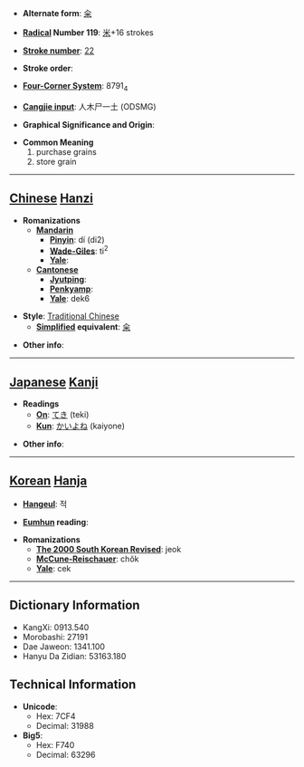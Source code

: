 * '''Alternate form''': [[籴]]

* '''[[Wiktionary:Chinese radical index| Radical]] Number 119''': [[Wiktionary:Chinese radical index 米|米]]+16 strokes

* '''[[Wiktionary:Chinese total strokes index|Stroke number]]''': [[Wiktionary:Chinese total strokes index 22|22]]

* '''Stroke order''': 

* '''[[Wiktionary:Chinese four corner index|Four-Corner System]]''': 8791<sub>4</sub>

* '''[[Wiktionary:Chinese Cangjie index|Cangjie input]]''': 人木尸一土 (ODSMG)

* '''Graphical Significance and Origin''': 

* '''Common Meaning'''
*#purchase grains
*# store grain


----

== [[Chinese]] [[Hanzi]] ==

* '''Romanizations'''
** '''[[Mandarin]]'''
*** '''[[Pinyin]]''': dí (di2)
*** '''[[Wade-Giles]]''': ti<sup>2</sup>
*** '''[[Yale]]''': 
** '''[[Cantonese]]'''
*** '''[[Jyutping]]''':
*** '''[[Penkyamp]]''': 
*** '''[[Yale]]''': dek6

* '''Style''': [[Traditional Chinese]] 
** '''[[Simplified Chinese|Simplified]] equivalent''': [[籴]]

* '''Other info''': 

----

== [[Japanese]] [[Kanji]] ==

* '''Readings'''
** '''[[On]]''': [[てき]] (teki)
** '''[[Kun]]''': [[かいよね]] (kaiyone)

* '''Other info''':  

----

== [[Korean]] [[Hanja]] ==

* '''[[Hangeul]]''': 적

* '''[[Eumhun]] reading''': 

* '''Romanizations'''
** '''[[The 2000 South Korean Revised Romanization|The 2000 South Korean Revised]]''': jeok
** '''[[McCune-Reischauer]]''': chŏk
** '''[[Yale]]''': cek

----

== Dictionary Information ==

* KangXi: 0913.540
* Morobashi: 27191
* Dae Jaweon: 1341.100
* Hanyu Da Zidian: 53163.180

== Technical Information ==

* '''Unicode''':
** Hex: 7CF4
** Decimal: 31988
* '''Big5''':
** Hex: F740
** Decimal: 63296